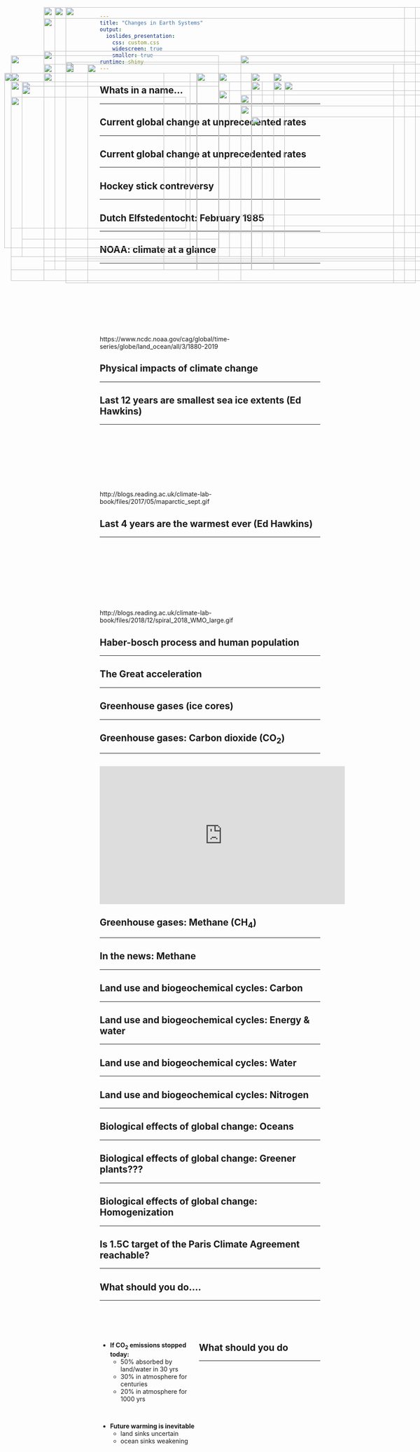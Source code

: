 ```yaml
---
title: "Changes in Earth Systems"
output: 
  ioslides_presentation:
    css: custom.css
    widescreen: true
    smaller: true
runtime: shiny
---
```


## Whats in a name...
<hr>

<IMG STYLE="position:absolute; TOP:200px; LEFT:25px; WIDTH:550px; HEIGHT:450px" SRC="images/globalchange.jpg">

<IMG STYLE="position:absolute; TOP:200px; LEFT:625px; WIDTH:450px; HEIGHT:450px" SRC="images/anthropocene2.jpg">

## Current global change at unprecedented rates
<hr>

<IMG STYLE="position:absolute; TOP:180px; LEFT:200px; WIDTH:700px; HEIGHT:500px" SRC="images/CO2_history.jpg">

## Current global change at unprecedented rates
<hr>

<IMG STYLE="position:absolute; TOP:180px; LEFT:200px; WIDTH:700px; HEIGHT:500px" SRC="images/medival.jpg">

## Hockey stick contreversy
<hr>

<IMG STYLE="position:absolute; TOP:180px; LEFT:200px; WIDTH:700px; HEIGHT:500px" SRC="images/hockeystick.gif">

## Dutch Elfstedentocht: February 1985
<hr>

<IMG STYLE="position:absolute; TOP:200px; LEFT:100px; WIDTH:350px; HEIGHT:450px" SRC="images/icerace1985.jpg">

<IMG STYLE="position:absolute; TOP:200px; LEFT:575px; WIDTH:450px; HEIGHT:450px" SRC="images/Elfstedentocht-1997.gif">

## 

<IMG STYLE="position:absolute; TOP:75px; LEFT:100px; WIDTH:900px; HEIGHT:600px" SRC="images/anamoly.png">

## NOAA: climate at a glance
<hr>
<br/>
<br/>
<br/>
<br/>
<br/>
<br/>
<br/>
<br/>

https://www.ncdc.noaa.gov/cag/global/time-series/globe/land_ocean/all/3/1880-2019


## Physical impacts of climate change
<hr>

<IMG STYLE="position:absolute; TOP:220px; LEFT:50px; WIDTH:550px; HEIGHT:400px" SRC="images/seaice2.png">

<IMG STYLE="position:absolute; TOP:220px; LEFT:650px; WIDTH:400px; HEIGHT:400px" SRC="images/seaice.png">

## Last 12 years are smallest sea ice extents (Ed Hawkins)
<hr>
<br/>
<br/>
<br/>
<br/>
<br/>
<br/>
<br/>
<br/>
http://blogs.reading.ac.uk/climate-lab-book/files/2017/05/maparctic_sept.gif

## Last 4 years are the warmest ever (Ed Hawkins)
<hr>
<br/>
<br/>
<br/>
<br/>
<br/>
<br/>
<br/>
<br/>

http://blogs.reading.ac.uk/climate-lab-book/files/2018/12/spiral_2018_WMO_large.gif


##   

<IMG STYLE="position:absolute; TOP:150px; LEFT:100px; WIDTH:900px; HEIGHT:450px" SRC="images/agri.jpg">

<!-- <IMG STYLE="position:absolute; TOP:225px; LEFT:610px; WIDTH:400px; HEIGHT:400px" SRC="images/irpop.jpg"> -->

## Haber-bosch process and human population
<hr>

<IMG STYLE="position:absolute; TOP:255px; LEFT:25px; WIDTH:400px; HEIGHT:300px" SRC="images/haber2.jpg">

<IMG STYLE="position:absolute; TOP:240px; LEFT:500px; WIDTH:550px; HEIGHT:325px" SRC="images/haber3.jpg">


## The Great acceleration
<hr>

<IMG STYLE="position:absolute; TOP:160px; LEFT:25px; WIDTH:475px; HEIGHT:515px" SRC="images/socio_trends.png">

<IMG STYLE="position:absolute; TOP:160px; LEFT:550px; WIDTH:475px; HEIGHT:515px" SRC="images/earth_trends.png">

## Greenhouse gases (ice cores)
<hr>

<IMG STYLE="position:absolute; TOP:180px; LEFT:200px; WIDTH:725px; HEIGHT:500px" SRC="images/icecore.png">

<!-- ## Atmospheric heating (review) -->
<!-- <hr> -->

<!-- <IMG STYLE="position:absolute; TOP:180px; LEFT:160px; WIDTH:775px; HEIGHT:500px" SRC="images/atmos_warming.jpg"> -->

##

<IMG STYLE="position:absolute; TOP:50px; LEFT:100px; WIDTH:900px; HEIGHT:600px" SRC="images/climate-people.png">

## Greenhouse gases: Carbon dioxide (CO~2~)
<hr>

<!-- <IMG STYLE="position:absolute; TOP:200px; LEFT:25px; WIDTH:400px; HEIGHT:400px" SRC="images/greenhouse.png"> -->

<IMG STYLE="position:absolute; TOP:200px; LEFT:10px; WIDTH:425px; HEIGHT:400px" SRC="images/ca_sector.png">

<IMG STYLE="position:absolute; TOP:200px; LEFT:500px; WIDTH:600px; HEIGHT:400px" SRC="images/carbonbudget.jpg">

##

<iframe width="560" height="315" src="https://www.youtube.com/embed/kCmwKbVFbWg?start=15" frameborder="0" allow="accelerometer; autoplay; encrypted-media; gyroscope; picture-in-picture" allowfullscreen></iframe>

<!-- ## -->

<!-- <IMG STYLE="position:absolute; TOP:50px; LEFT:100px; WIDTH:900px; HEIGHT:600px" SRC="images/anthropogenic-co2-by-country.png"> -->

## Greenhouse gases: Methane (CH~4~)
<hr>

<IMG STYLE="position:absolute; TOP:180px; LEFT:150px; WIDTH:800px; HEIGHT:500px" SRC="images/methane.png">

## In the news: Methane
<hr>

<IMG STYLE="position:absolute; TOP:200px; LEFT:25px; WIDTH:350px; HEIGHT:450px" SRC="images/gnd.jpg">

<IMG STYLE="position:absolute; TOP:200px; LEFT:450px; WIDTH:590px; HEIGHT:450px" SRC="images/methane.jpg">

<!-- ## Nitrous oxide (N~2~O) -->
<!-- <hr> -->

<!-- <IMG STYLE="position:absolute; TOP:200px; LEFT:40px; WIDTH:400px; HEIGHT:450px" SRC="images/nitrous_source.png"> -->

<!-- <IMG STYLE="position:absolute; TOP:250px; LEFT:500px; WIDTH:550px; HEIGHT:300px" SRC="images/nitrous2.jpg"> -->

## Land use and biogeochemical cycles: Carbon
<hr>
 
<IMG STYLE="position:absolute; TOP:230px; LEFT:50px; WIDTH:450px; HEIGHT:350px" SRC="images/landsink.gif">

<IMG STYLE="position:absolute; TOP:250px; LEFT:550px; WIDTH:450px; HEIGHT:350px" SRC="images/carbonusa.png">

## Land use and biogeochemical cycles: Energy & water
<hr>

<IMG STYLE="position:absolute; TOP:180px; LEFT:100px; WIDTH:900px; HEIGHT:450px" SRC="images/deforest.png">

## Land use and biogeochemical cycles: Water
<hr>

<IMG STYLE="position:absolute; TOP:175px; LEFT:150px; WIDTH:800px; HEIGHT:450px" SRC="images/irrigation.png">

## Land use and biogeochemical cycles: Nitrogen
<hr>

<IMG STYLE="position:absolute; TOP:220px; LEFT:25px; WIDTH:500px; HEIGHT:400px" SRC="images/eutro.png">

<IMG STYLE="position:absolute; TOP:220px; LEFT:575px; WIDTH:500px; HEIGHT:400px" SRC="images/erie.jpg">

## Biological effects of global change: Oceans
<hr>

<IMG STYLE="position:absolute; TOP:220px; LEFT:25px; WIDTH:550px; HEIGHT:400px" SRC="images/oceanph.png">

<IMG STYLE="position:absolute; TOP:220px; LEFT:625px; WIDTH:400px; HEIGHT:400px" SRC="images/oceanshell.jpg">

## Biological effects of global change: Greener plants???
<hr>

<IMG STYLE="position:absolute; TOP:180px; LEFT:150px; WIDTH:800px; HEIGHT:500px" SRC="images/leafarea.jpg">


## Biological effects of global change: Homogenization
<hr>

<IMG STYLE="position:absolute; TOP:220px; LEFT:25px; WIDTH:500px; HEIGHT:400px" SRC="images/extinction2.png"> 

<IMG STYLE="position:absolute; TOP:300px; LEFT:575px; WIDTH:500px; HEIGHT:250px" SRC="images/humans_pop.gif">

<!-- ## Ecoregions versus humans -->
<!-- <hr> -->

<!-- <IMG STYLE="position:absolute; TOP:200x; LEFT:200px; WIDTH:450px; HEIGHT:450px" SRC="images/ecoregion.jpg"> -->

<!-- <IMG STYLE="position:absolute; TOP:180x; LEFT:200px; WIDTH:700px; HEIGHT:500px" SRC="images/World-Population-Density.png"> -->

##
<IMG STYLE="position:absolute; TOP:50px; LEFT:125px; WIDTH:800px; HEIGHT:600px" SRC="images/extinction3.jpg">

##
<IMG STYLE="position:absolute; TOP:50px; LEFT:125px; WIDTH:800px; HEIGHT:600px" SRC="images/extinction1.png">

##

<IMG STYLE="position:absolute; TOP:50px; LEFT:150px; WIDTH:800px; HEIGHT:600px" SRC="images/climatepeople.jpg">

<!-- ## Biological effects of global change: People -->
<!-- <hr> -->
<!-- <IMG STYLE="position:absolute; TOP:175px; LEFT:125px; WIDTH:850px; HEIGHT:450px" SRC="images/foodinsecurity.png"> -->

## Is 1.5C target of the Paris Climate Agreement reachable?
<hr>

<IMG STYLE="position:absolute; TOP:200px; LEFT:100px; WIDTH:900px; HEIGHT:450px" SRC="images/greenline.jpg">

## What should you do....
<hr>
<br/>
<br/>
<br/>

<div style="float: left; width: 45%;">

* **If CO~2~ emissions stopped today:**
    + 50% absorbed by land/water in 30 yrs
    + 30% in atmosphere for centuries
    + 20% in atmosphere for 1000 yrs

<br/>

* **Future warming is inevitable**
    + land sinks uncertain
    + ocean sinks weakening

</div>

<IMG STYLE="position:absolute; TOP:275px; LEFT:550px; WIDTH:500px; HEIGHT:250px" SRC="images/nasa.png">

## What should you do
<hr>

<IMG STYLE="position:absolute; TOP:180px; LEFT:150px; WIDTH:800px; HEIGHT:500px" SRC="images/cow.jpg">

<!-- ## Climate and Weather changes -->
<!-- <hr> -->
<!-- <IMG STYLE="position:absolute; TOP:175px; LEFT:200px; WIDTH:700px; HEIGHT:500px" SRC="images/extreme.jpg"> -->

<!-- ## Extremes - Heat Waves -->
<!-- <hr> -->

<!-- <div class="centered"><span style="color:red"> -->
<!-- Almost everywhere these heat waves are now warmer than a century ago -->
<!-- </span></div> -->

<!-- <IMG STYLE="position:absolute; TOP:225px; LEFT:225px; WIDTH:600px; HEIGHT:400px" SRC="images/heatwaves.png"> -->

<!-- ## Extremes - Precipitation in the USA -->
<!-- <hr> -->
<!-- <br/> -->

<!-- <IMG STYLE="position:absolute; TOP:200px; LEFT:250px; WIDTH:600px; HEIGHT:450px" SRC="images/downpours.jpg"> -->

<!-- ## Extremes - Precipitation in the USA -->
<!-- <hr> -->
<!-- <br/> -->

<!-- <IMG STYLE="position:absolute; TOP:200px; LEFT:250px; WIDTH:600px; HEIGHT:450px" SRC="images/soil_moisture.jpg"> -->

<!-- ## Ocean evaporation going up -->
<!-- <hr> -->

<!-- <IMG STYLE="position:absolute; TOP:200px; LEFT:550px; WIDTH:450px; HEIGHT:450px" SRC="images/oceanevap.jpg"> -->